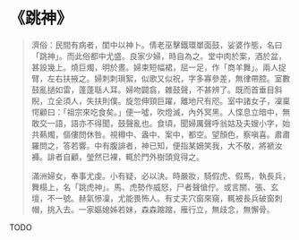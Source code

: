 # 《跳神》

> 濟俗：民間有病者，閨中以神卜。倩老巫擊鐵環單面鼓，娑婆作態，名曰「跳神」。而此俗都中尤盛。良家少婦，時自為之。堂中肉於案，酒於盆，甚設幾上。燒巨燭，明於晝。婦束短幅裙，屈一足，作「商羊舞」。兩人捉臂，左右扶掖之。婦刺刺瑣絮，似歌又似祝，字多寡參差，無律帶腔。室數鼓亂撾如雷，蓬蓬聒人耳。婦吻闢翕，雜鼓聲，不甚辨了。既而首垂目斜睨，立全須人，失扶則僕。旋忽伸頸巨躍，離地尺有咫。室中諸女子，凜稟愕顧曰：「祖宗來吃食矣。」便一噓，吹燈滅，內外冥黑。人惵息立暗中，無敢交一語，語亦不得聞，鼓聲亂也。食頃，聞婦厲聲呼翁姑及夫嫂小字，始共爇燭，傴僂問休咎。視樽中、盎中、案中，都空。望顏色，察嗔喜。肅肅羅問之，答若響。中有腹誹者，神已知，便指某姍笑我，大不敬，將褫汝褲。誹者自顧，瑩然已裸，輒於門外樹頭覓得之。
>
> 滿洲婦女，奉事尤虔。小有疑，必以決。時嚴妝，騎假虎、假馬，執長兵，舞榻上，名「跳虎神」。馬、虎勢作威怒，尸者聲傖佇。或言關、張、玄壇，不一號。赫氣慘凜，尤能畏怖人。有丈夫穴窗來窺，輒被長兵破窗刺帽，挑入去。一家嫗媳姊若妹，森森蹜蹜，雁行立，無歧念，無懈骨。

TODO
